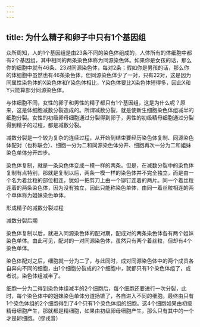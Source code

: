 ```yaml
---
---
---
```

title: 为什么精子和卵子中只有1个基因组
---




众所周知，人的1个基因组是由23条不同的染色体组成的，人体所有的体细胞中都有2个基因组，其中相同的两条染色体称为同源染色体。如果你是女孩的话，那么你的细胞中就有46条、23对同源染色体，每对2条；假如你是男孩的话，那么你的体细胞中虽然也有46条染色体，但同源染色体少了一对，只有22对，这是因为同属性染色体的X染色体和Y染色体相比，Y染色体要比X染色体短得多，因此X和Y只能算部分同源染色体。

与体细胞不同，女性的卵子和男性的精子都只有1个基因组，这是为什么呢？原来，这是体细胞减数分裂造成的。所谓减数分裂，就是使新生细胞染色体组减半的细胞分裂。女性的初级卵母细胞通过分裂得到卵子，男性的初级精母细胞通过分裂得到精子的过程，都是减数分裂。

减数分裂是一个较为复杂的连续过程，从开始到结束要经历染色体复制、同源染色体配对（也称联会）、细胞一分为二和同源染色体分开、细胞再次一分为二和姐妹染色单体分开四步。

染色体复制，就是一条染色体变成一模一样的两条。但是，在减数分裂中的染色体复制有点特别，那就是复制以后，两条一模一样的染色体并不完全独立，而是由一个名为着丝粒的部位相连，犹如一把剪刀上由一个铆钉连着的两片。同一个着丝粒连着的两条染色体，因为没有独立，因此只能称染色单体，由同一着丝粒相连的两个单体称为姐妹染色单体。

形成精子的减数分裂过程



减数分裂后期



染色体复制以后，就进入同源染色体的配对期，配成对的两条染色体各有两个姐妹染色单体。由此可见，配对的一对同源染色体，虽然只有两个着丝粒，但却有4个染色单体。

染色体配对之后，细胞就一分为二了，与此同时，成对同源染色体中的两个成员各自奔向不同的细胞，由1个细胞分裂成的2个细胞中，就都只有1个染色体组了，或者说，染色体组减半了。

细胞一分为二得到染色体组减半的2个细胞后，每个细胞还要进行一次分裂，此时，每个染色体中的姐妹染色单体分道扬镳了，各自进入不同的细胞。最终由只有1个染色体组的2个细胞得到了4个只有1个染色体组的细胞。这4个细胞如果由初级精母细胞产生，那就都是精细胞，如果由初级卵母细胞产生，那么只有其中的一个才是卵细胞。（缪戎音）